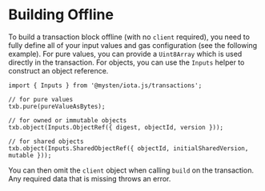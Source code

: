 # Building Offline

To build a transaction block offline (with no `client` required), you need to fully define all of
your input values and gas configuration (see the following example). For pure values, you can
provide a `Uint8Array` which is used directly in the transaction. For objects, you can use the
`Inputs` helper to construct an object reference.

```tsx
import { Inputs } from '@mysten/iota.js/transactions';

// for pure values
txb.pure(pureValueAsBytes);

// for owned or immutable objects
txb.object(Inputs.ObjectRef({ digest, objectId, version }));

// for shared objects
txb.object(Inputs.SharedObjectRef({ objectId, initialSharedVersion, mutable }));
```

You can then omit the `client` object when calling `build` on the transaction. Any required data
that is missing throws an error.
